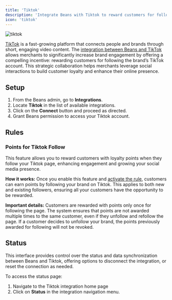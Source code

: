 ```yaml
---
title: 'Tiktok'
description: 'Integrate Beans with Tiktok to reward customers for following your Tiktok account'
icon: 'tiktok'
---
```


<Frame>
  <img src="/assets/images/integrations/tiktok/hero.webp" alt="tiktok" style={{ borderRadius: '0.5rem' }} />
</Frame>

[TikTok](https://www.tiktok.com) is a fast-growing platform that connects
people and brands through short, engaging video content. The
[integration between Beans and TikTok](https://www.trybeans.com/integrations/trellis:tiktok) allows
merchants to significantly increase brand engagement by offering a compelling incentive:
rewarding customers for following the brand’s TikTok account. This strategic collaboration helps merchants
leverage social interactions to build customer loyalty and enhance their online presence.

## Setup

1. From the Beans admin, go to **Integrations**.
2. Locate **Tiktok** in the list of available integrations.
3. Click on the **Connect** button and proceed as directed.
4. Grant Beans permission to access your Tiktok account.

## Rules

### Points for Tiktok Follow

This feature allows you to reward customers with loyalty points when they follow your
Tiktok page, enhancing engagement and growing your social media presence.

**How it works:** Once you enable this feature and
[activate the rule](https://docs.trybeans.com/manage/admin/rules#integration-dependent-rules), customers can
earn points by following your brand on Tiktok. This applies to both new and existing
followers, ensuring all your customers have the opportunity to be rewarded.

**Important details:** Customers are rewarded with points only once for following the
page. The system ensures that points are not awarded multiple times to the same customer,
even if they unfollow and refollow the page. If a customer decides to unfollow your brand,
the points previously awarded for following will not be revoked.

## Status

This interface provides control over the status and data synchronization between Beans
and Tiktok, offering options to disconnect the integration, or reset the connection as
needed.

To access the status page:

1. Navigate to the Tiktok integration home page
2. Click on **Status** in the integration navigation menu.

